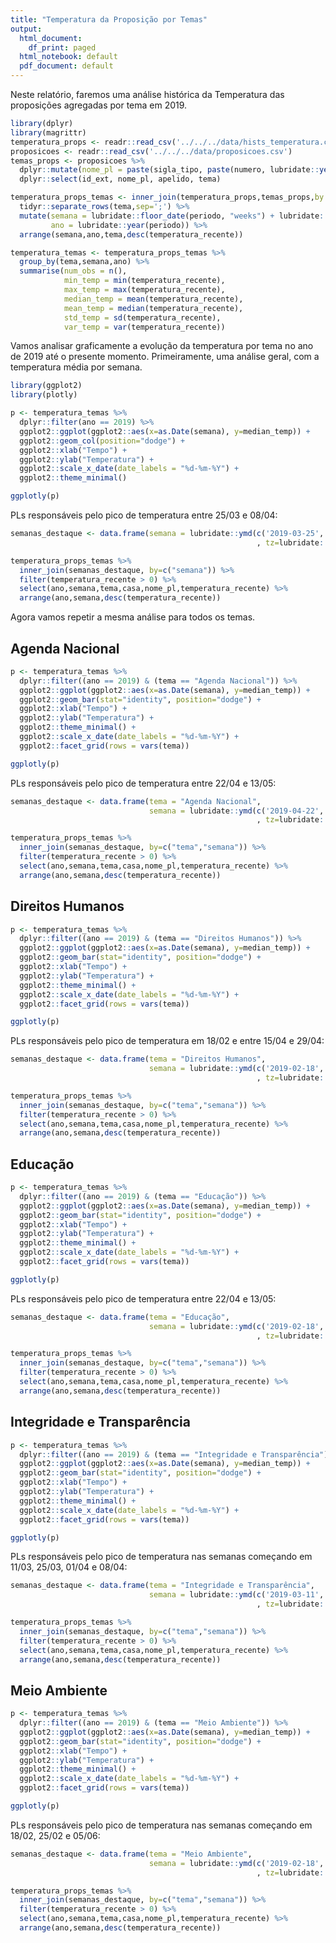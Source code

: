 ```yaml
---
title: "Temperatura da Proposição por Temas"
output:
  html_document:
    df_print: paged
  html_notebook: default
  pdf_document: default
---
```


Neste relatório, faremos uma análise histórica da Temperatura das proposições agregadas por tema em 2019.

```r
library(dplyr)
library(magrittr)
temperatura_props <- readr::read_csv('../../../data/hists_temperatura.csv')
proposicoes <- readr::read_csv('../../../data/proposicoes.csv')
temas_props <- proposicoes %>% 
  dplyr::mutate(nome_pl = paste(sigla_tipo, paste(numero, lubridate::year(data_apresentacao),sep='/'))) %>%
  dplyr::select(id_ext, nome_pl, apelido, tema)

temperatura_props_temas <- inner_join(temperatura_props,temas_props,by = "id_ext") %>%
  tidyr::separate_rows(tema,sep=';') %>%
  mutate(semana = lubridate::floor_date(periodo, "weeks") + lubridate::days(1),
         ano = lubridate::year(periodo)) %>%
  arrange(semana,ano,tema,desc(temperatura_recente))

temperatura_temas <- temperatura_props_temas %>%
  group_by(tema,semana,ano) %>%
  summarise(num_obs = n(),
            min_temp = min(temperatura_recente),
            max_temp = max(temperatura_recente),
            median_temp = mean(temperatura_recente),
            mean_temp = median(temperatura_recente),
            std_temp = sd(temperatura_recente),
            var_temp = var(temperatura_recente))
```

Vamos analisar graficamente a evolução da temperatura por tema no ano de 2019 até o presente momento.
Primeiramente, uma análise geral, com a temperatura média por semana.

```r
library(ggplot2)
library(plotly)

p <- temperatura_temas %>% 
  dplyr::filter(ano == 2019) %>%
  ggplot2::ggplot(ggplot2::aes(x=as.Date(semana), y=median_temp)) +
  ggplot2::geom_col(position="dodge") +
  ggplot2::xlab("Tempo") + 
  ggplot2::ylab("Temperatura") +
  ggplot2::scale_x_date(date_labels = "%d-%m-%Y") +
  ggplot2::theme_minimal()

ggplotly(p)
```

PLs responsáveis pelo pico de temperatura entre 25/03 e 08/04:
```r
semanas_destaque <- data.frame(semana = lubridate::ymd(c('2019-03-25','2019-04-01','2019-04-29','2019-05-06')
                                                       , tz=lubridate::tz(temperatura_props_temas$semana[1])))

temperatura_props_temas %>%
  inner_join(semanas_destaque, by=c("semana")) %>%
  filter(temperatura_recente > 0) %>%
  select(ano,semana,tema,casa,nome_pl,temperatura_recente) %>%
  arrange(ano,semana,desc(temperatura_recente))
```

Agora vamos repetir a mesma análise para todos os temas.

## Agenda Nacional

```r
p <- temperatura_temas %>% 
  dplyr::filter((ano == 2019) & (tema == "Agenda Nacional")) %>%
  ggplot2::ggplot(ggplot2::aes(x=as.Date(semana), y=median_temp)) +
  ggplot2::geom_bar(stat="identity", position="dodge") +
  ggplot2::xlab("Tempo") + 
  ggplot2::ylab("Temperatura") +
  ggplot2::theme_minimal() +
  ggplot2::scale_x_date(date_labels = "%d-%m-%Y") +
  ggplot2::facet_grid(rows = vars(tema))

ggplotly(p)

```

PLs responsáveis pelo pico de temperatura entre 22/04 e 13/05:
```r
semanas_destaque <- data.frame(tema = "Agenda Nacional",
                               semana = lubridate::ymd(c('2019-04-22','2019-04-29','2019-05-06','2019-05-13')
                                                       , tz=lubridate::tz(temperatura_props_temas$semana[1])))

temperatura_props_temas %>%
  inner_join(semanas_destaque, by=c("tema","semana")) %>%
  filter(temperatura_recente > 0) %>%
  select(ano,semana,tema,casa,nome_pl,temperatura_recente) %>%
  arrange(ano,semana,desc(temperatura_recente))
```

## Direitos Humanos

```r
p <- temperatura_temas %>% 
  dplyr::filter((ano == 2019) & (tema == "Direitos Humanos")) %>%
  ggplot2::ggplot(ggplot2::aes(x=as.Date(semana), y=median_temp)) +
  ggplot2::geom_bar(stat="identity", position="dodge") +
  ggplot2::xlab("Tempo") + 
  ggplot2::ylab("Temperatura") +
  ggplot2::theme_minimal() +
  ggplot2::scale_x_date(date_labels = "%d-%m-%Y") +
  ggplot2::facet_grid(rows = vars(tema))

ggplotly(p)

```

PLs responsáveis pelo pico de temperatura em 18/02 e entre 15/04 e 29/04:
```r
semanas_destaque <- data.frame(tema = "Direitos Humanos",
                               semana = lubridate::ymd(c('2019-02-18','2019-04-15','2019-04-22','2019-04-29')
                                                       , tz=lubridate::tz(temperatura_props_temas$semana[1])))

temperatura_props_temas %>%
  inner_join(semanas_destaque, by=c("tema","semana")) %>%
  filter(temperatura_recente > 0) %>%
  select(ano,semana,tema,casa,nome_pl,temperatura_recente) %>%
  arrange(ano,semana,desc(temperatura_recente))
```

## Educação

```r
p <- temperatura_temas %>% 
  dplyr::filter((ano == 2019) & (tema == "Educação")) %>%
  ggplot2::ggplot(ggplot2::aes(x=as.Date(semana), y=median_temp)) +
  ggplot2::geom_bar(stat="identity", position="dodge") +
  ggplot2::xlab("Tempo") + 
  ggplot2::ylab("Temperatura") +
  ggplot2::theme_minimal() +
  ggplot2::scale_x_date(date_labels = "%d-%m-%Y") +
  ggplot2::facet_grid(rows = vars(tema))

ggplotly(p)

```

PLs responsáveis pelo pico de temperatura entre 22/04 e 13/05:
```r
semanas_destaque <- data.frame(tema = "Educação",
                               semana = lubridate::ymd(c('2019-02-18','2019-04-15')
                                                       , tz=lubridate::tz(temperatura_props_temas$semana[1])))

temperatura_props_temas %>%
  inner_join(semanas_destaque, by=c("tema","semana")) %>%
  filter(temperatura_recente > 0) %>%
  select(ano,semana,tema,casa,nome_pl,temperatura_recente) %>%
  arrange(ano,semana,desc(temperatura_recente))
```


## Integridade e Transparência

```r
p <- temperatura_temas %>% 
  dplyr::filter((ano == 2019) & (tema == "Integridade e Transparência")) %>%
  ggplot2::ggplot(ggplot2::aes(x=as.Date(semana), y=median_temp)) +
  ggplot2::geom_bar(stat="identity", position="dodge") +
  ggplot2::xlab("Tempo") + 
  ggplot2::ylab("Temperatura") +
  ggplot2::theme_minimal() +
  ggplot2::scale_x_date(date_labels = "%d-%m-%Y") +
  ggplot2::facet_grid(rows = vars(tema))

ggplotly(p)

```

PLs responsáveis pelo pico de temperatura nas semanas começando em 11/03, 25/03, 01/04 e 08/04:
```r
semanas_destaque <- data.frame(tema = "Integridade e Transparência",
                               semana = lubridate::ymd(c('2019-03-11','2019-03-25','2019-04-01','2019-04-08')
                                                       , tz=lubridate::tz(temperatura_props_temas$semana[1])))

temperatura_props_temas %>%
  inner_join(semanas_destaque, by=c("tema","semana")) %>%
  filter(temperatura_recente > 0) %>%
  select(ano,semana,tema,casa,nome_pl,temperatura_recente) %>%
  arrange(ano,semana,desc(temperatura_recente))
```

## Meio Ambiente

```r
p <- temperatura_temas %>% 
  dplyr::filter((ano == 2019) & (tema == "Meio Ambiente")) %>%
  ggplot2::ggplot(ggplot2::aes(x=as.Date(semana), y=median_temp)) +
  ggplot2::geom_bar(stat="identity", position="dodge") +
  ggplot2::xlab("Tempo") + 
  ggplot2::ylab("Temperatura") +
  ggplot2::theme_minimal() +
  ggplot2::scale_x_date(date_labels = "%d-%m-%Y") +
  ggplot2::facet_grid(rows = vars(tema))

ggplotly(p)

```

PLs responsáveis pelo pico de temperatura nas semanas começando em 18/02, 25/02 e 05/06:
```r
semanas_destaque <- data.frame(tema = "Meio Ambiente",
                               semana = lubridate::ymd(c('2019-02-18','2019-02-25','2019-05-06')
                                                       , tz=lubridate::tz(temperatura_props_temas$semana[1])))

temperatura_props_temas %>%
  inner_join(semanas_destaque, by=c("tema","semana")) %>%
  filter(temperatura_recente > 0) %>%
  select(ano,semana,tema,casa,nome_pl,temperatura_recente) %>%
  arrange(ano,semana,desc(temperatura_recente))
```
